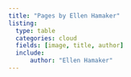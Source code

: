 ```yaml
---
title: "Pages by Ellen Hamaker"
listing:
  type: table
  categories: cloud
  fields: [image, title, author]
  include:
      author: "Ellen Hamaker"
---
```

